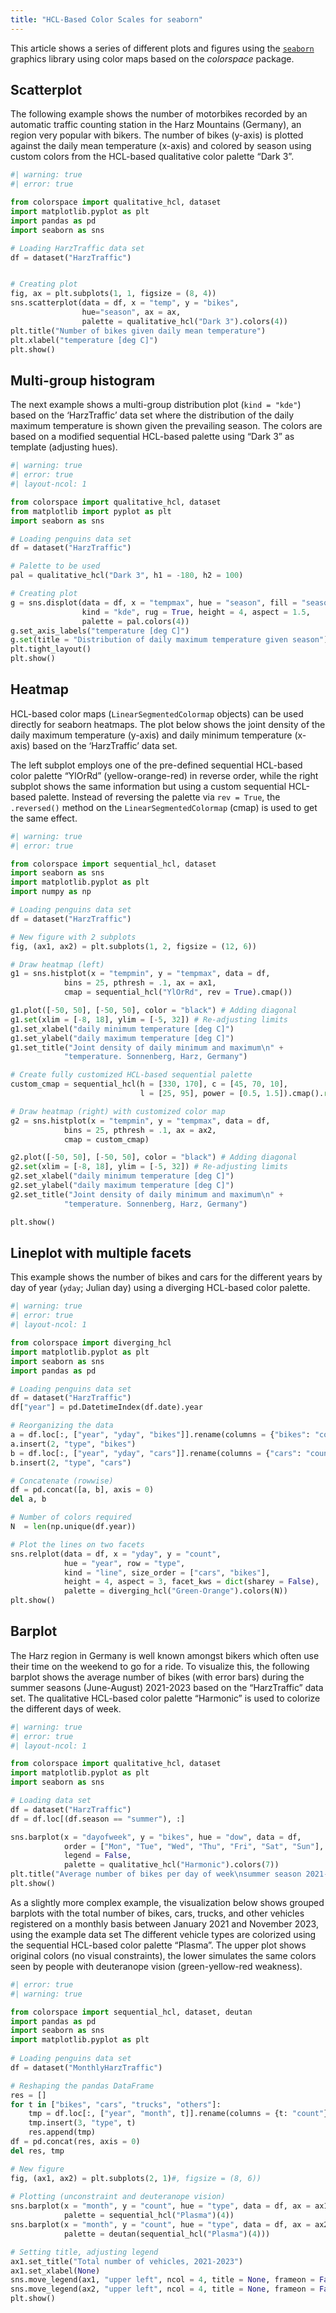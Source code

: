```yaml
---
title: "HCL-Based Color Scales for seaborn"
---
```


This article shows a series of different plots and figures using the
[`seaborn`](https://seaborn.pydata.org/) graphics library using
color maps based on the _colorspace_ package.


## Scatterplot

The following example shows the number of motorbikes recorded by an automatic
traffic counting station in the Harz Mountains (Germany), an region very
popular with bikers. The number of bikes (y-axis) is plotted against the
daily mean temperature (x-axis) and colored by season using custom colors from the
HCL-based qualitative color palette "Dark 3".

```python
#| warning: true
#| error: true

from colorspace import qualitative_hcl, dataset 
import matplotlib.pyplot as plt
import pandas as pd
import seaborn as sns

# Loading HarzTraffic data set
df = dataset("HarzTraffic")       


# Creating plot
fig, ax = plt.subplots(1, 1, figsize = (8, 4))
sns.scatterplot(data = df, x = "temp", y = "bikes",
                hue="season", ax = ax,
                palette = qualitative_hcl("Dark 3").colors(4))
plt.title("Number of bikes given daily mean temperature")
plt.xlabel("temperature [deg C]")
plt.show() 
```


## Multi-group histogram

The next example shows a multi-group distribution plot (`kind = "kde"`) based
on the 'HarzTraffic' data set where the distribution of the daily maximum temperature
is shown given the prevailing season. The colors are based on a modified
sequential HCL-based palette using "Dark 3" as template (adjusting hues).

```python
#| warning: true
#| error: true
#| layout-ncol: 1

from colorspace import qualitative_hcl, dataset
from matplotlib import pyplot as plt
import seaborn as sns 

# Loading penguins data set
df = dataset("HarzTraffic")

# Palette to be used
pal = qualitative_hcl("Dark 3", h1 = -180, h2 = 100)

# Creating plot
g = sns.displot(data = df, x = "tempmax", hue = "season", fill = "season",   
                kind = "kde", rug = True, height = 4, aspect = 1.5,
                palette = pal.colors(4))
g.set_axis_labels("temperature [deg C]")              
g.set(title = "Distribution of daily maximum temperature given season")
plt.tight_layout()
plt.show()
```

## Heatmap

HCL-based color maps (`LinearSegmentedColormap` objects) can be used directly
for seaborn heatmaps. The plot below shows the joint density of 
the daily maximum temperature (y-axis) and daily minimum temperature (x-axis)
based on the 'HarzTraffic' data set.

The left subplot employs one of the pre-defined sequential HCL-based
color palette "YlOrRd" (yellow-orange-red) in reverse order, while the
right subplot shows the same information but using a custom sequential
HCL-based palette. Instead of reversing the palette via `rev = True`,
the `.reversed()` method on the `LinearSegmentedColormap` (cmap) is
used to get the same effect.


```python
#| warning: true
#| error: true

from colorspace import sequential_hcl, dataset
import seaborn as sns
import matplotlib.pyplot as plt
import numpy as np

# Loading penguins data set
df = dataset("HarzTraffic")

# New figure with 2 subplots
fig, (ax1, ax2) = plt.subplots(1, 2, figsize = (12, 6))

# Draw heatmap (left)
g1 = sns.histplot(x = "tempmin", y = "tempmax", data = df,
            bins = 25, pthresh = .1, ax = ax1,
            cmap = sequential_hcl("YlOrRd", rev = True).cmap()) 

g1.plot([-50, 50], [-50, 50], color = "black") # Adding diagonal
g1.set(xlim = [-8, 18], ylim = [-5, 32]) # Re-adjusting limits
g1.set_xlabel("daily minimum temperature [deg C]")    
g1.set_ylabel("daily maximum temperature [deg C]")                   
g1.set_title("Joint density of daily minimum and maximum\n" +
            "temperature. Sonnenberg, Harz, Germany")

# Create fully customized HCL-based sequential palette
custom_cmap = sequential_hcl(h = [330, 170], c = [45, 70, 10],
                             l = [25, 95], power = [0.5, 1.5]).cmap().reversed()

# Draw heatmap (right) with customized color map
g2 = sns.histplot(x = "tempmin", y = "tempmax", data = df,
            bins = 25, pthresh = .1, ax = ax2,
            cmap = custom_cmap)

g2.plot([-50, 50], [-50, 50], color = "black") # Adding diagonal
g2.set(xlim = [-8, 18], ylim = [-5, 32]) # Re-adjusting limits
g2.set_xlabel("daily minimum temperature [deg C]")    
g2.set_ylabel("daily maximum temperature [deg C]")                   
g2.set_title("Joint density of daily minimum and maximum\n" +
            "temperature. Sonnenberg, Harz, Germany")

plt.show()
```

## Lineplot with multiple facets

This example shows the number of bikes and cars for the
different years by day of year (`yday`; Julian day) using
a diverging HCL-based color palette.

```python
#| warning: true
#| error: true
#| layout-ncol: 1

from colorspace import diverging_hcl
import matplotlib.pyplot as plt
import seaborn as sns
import pandas as pd

# Loading penguins data set
df = dataset("HarzTraffic")
df["year"] = pd.DatetimeIndex(df.date).year

# Reorganizing the data
a = df.loc[:, ["year", "yday", "bikes"]].rename(columns = {"bikes": "count"})
a.insert(2, "type", "bikes")
b = df.loc[:, ["year", "yday", "cars"]].rename(columns = {"cars": "count"})
b.insert(2, "type", "cars")

# Concatenate (rowwise)
df = pd.concat([a, b], axis = 0)
del a, b

# Number of colors required
N  = len(np.unique(df.year))

# Plot the lines on two facets
sns.relplot(data = df, x = "yday", y = "count",
            hue = "year", row = "type",
            kind = "line", size_order = ["cars", "bikes"],
            height = 4, aspect = 3, facet_kws = dict(sharey = False),
            palette = diverging_hcl("Green-Orange").colors(N))
plt.show()
```


## Barplot

The Harz region in Germany is well known amongst bikers which
often use their time on the weekend to go for a ride. To visualize
this, the following barplot shows the average number of bikes (with error bars)
during the summer seasons (June-August) 2021-2023 based on the "HarzTraffic" data set.
The qualitative HCL-based color palette "Harmonic" is used to colorize the different
days of week.

```python
#| warning: true
#| error: true
#| layout-ncol: 1

from colorspace import qualitative_hcl, dataset
import matplotlib.pyplot as plt
import seaborn as sns

# Loading data set
df = dataset("HarzTraffic")
df = df.loc[(df.season == "summer"), :]

sns.barplot(x = "dayofweek", y = "bikes", hue = "dow", data = df,
            order = ["Mon", "Tue", "Wed", "Thu", "Fri", "Sat", "Sun"],
            legend = False,
            palette = qualitative_hcl("Harmonic").colors(7))
plt.title("Average number of bikes per day of week\nsummer season 2021-2023")
plt.show()
```

As a slightly more complex example, the visualization below shows grouped
barplots with the total number of bikes, cars, trucks, and other vehicles
registered on a monthly basis between January 2021 and November 2023, using the
example data set The different vehicle types are colorized using the sequential
HCL-based color palette "Plasma". The upper plot shows original colors (no
visual constraints), the lower simulates the same colors seen by people with
deuteranope vision (green-yellow-red weakness).

```python
#| error: true
#| warning: true

from colorspace import sequential_hcl, dataset, deutan
import pandas as pd
import seaborn as sns
import matplotlib.pyplot as plt
 
# Loading penguins data set
df = dataset("MonthlyHarzTraffic")

# Reshaping the pandas DataFrame
res = []
for t in ["bikes", "cars", "trucks", "others"]:
    tmp = df.loc[:, ["year", "month", t]].rename(columns = {t: "count"})
    tmp.insert(3, "type", t)
    res.append(tmp)
df = pd.concat(res, axis = 0)
del res, tmp

# New figure
fig, (ax1, ax2) = plt.subplots(2, 1)#, figsize = (8, 6))
    
# Plotting (unconstraint and deuteranope vision)
sns.barplot(x = "month", y = "count", hue = "type", data = df, ax = ax1,
            palette = sequential_hcl("Plasma")(4))
sns.barplot(x = "month", y = "count", hue = "type", data = df, ax = ax2,
            palette = deutan(sequential_hcl("Plasma")(4)))

# Setting title, adjusting legend
ax1.set_title("Total number of vehicles, 2021-2023")
ax1.set_xlabel(None)
sns.move_legend(ax1, "upper left", ncol = 4, title = None, frameon = False)
sns.move_legend(ax2, "upper left", ncol = 4, title = None, frameon = False)
plt.show()
```





